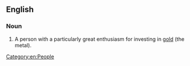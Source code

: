 ==English==
{{wikipedia}}

===Noun===
{{en-noun}}

# {{context|finance|lang=en}} A person with a particularly great enthusiasm for investing in [[gold]] (the metal).

[[Category:en:People]]